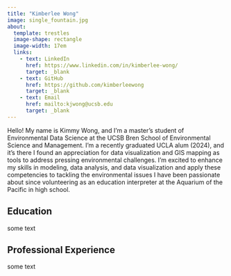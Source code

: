```yaml
---
title: "Kimberlee Wong"
image: single_fountain.jpg
about: 
  template: trestles
  image-shape: rectangle
  image-width: 17em
  links: 
    - text: LinkedIn
      href: https://www.linkedin.com/in/kimberlee-wong/
      target: _blank
    - text: GitHub
      href: https://github.com/kimberleewong
      target: _blank
    - text: Email
      href: mailto:kjwong@ucsb.edu
      target: _blank
---
```


Hello! My name is Kimmy Wong, and I'm a master’s student of Environmental Data Science at the UCSB Bren School of Environmental Science and Management. I'm a recently graduated UCLA alum (2024), and it's there I found an appreciation for data visualization and GIS mapping as tools to address pressing environmental challenges. I'm excited to enhance my skills in modeling, data analysis, and data visualization and apply these competencies to tackling the environmental issues I have been passionate about since volunteering as an education interpreter at the Aquarium of the Pacific in high school.


## Education

some text

## Professional Experience

some text